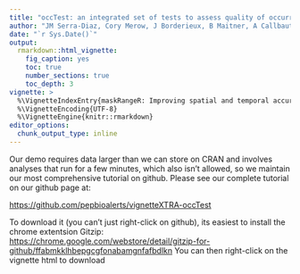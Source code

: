 ```yaml
---
title: "occTest: an integrated set of tests to assess quality of occurrence data in species distributions"
author: "JM Serra-Diaz, Cory Merow, J Borderieux, B Maitner, A Callbaut"
date: "`r Sys.Date()`"
output:
  rmarkdown::html_vignette:
    fig_caption: yes
    toc: true
    number_sections: true
    toc_depth: 3
vignette: >
  %\VignetteIndexEntry{maskRangeR: Improving spatial and temporal accuracy of species distribution models}
  %\VignetteEncoding{UTF-8}
  %\VignetteEngine{knitr::rmarkdown}
editor_options: 
  chunk_output_type: inline
---
```


Our demo requires data larger than we can store on CRAN and involves analyses that run for a few minutes, which also isn't allowed, so we maintain our most comprehensive tutorial on github. Please see our complete tutorial on our github page at:

[https://github.com/pepbioalerts/vignetteXTRA-occTest](https://github.com/pepbioalerts/vignetteXTRA-occTest)

To download it (you can't just right-click on github), its easiest to install the chrome extentsion Gitzip:
[https://chrome.google.com/webstore/detail/gitzip-for-github/ffabmkklhbepgcgfonabamgnfafbdlkn](https://chrome.google.com/webstore/detail/gitzip-for-github/ffabmkklhbepgcgfonabamgnfafbdlkn)
You can then right-click on the vignette html to download 

